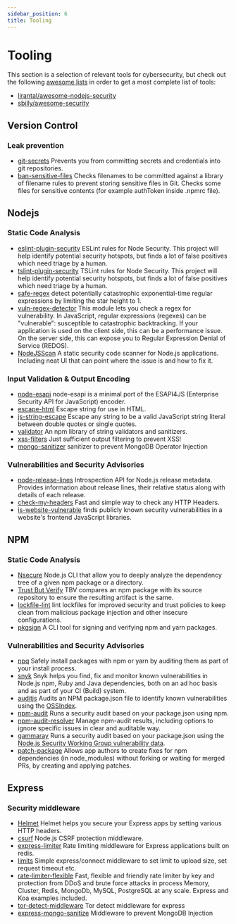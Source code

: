 ```yaml
---
sidebar_position: 6
title: Tooling
---
```


# Tooling

This section is a selection of relevant tools for cybersecurity, but check out the following [awesome lists](https://github.com/sindresorhus/awesome) in order to get a most complete list of tools:

- [lirantal/awesome-nodejs-security](https://github.com/lirantal/awesome-nodejs-security)
- [sbilly/awesome-security](https://github.com/sbilly/awesome-security)

## Version Control

### Leak prevention
- [git-secrets](https://github.com/awslabs/git-secrets) Prevents you from committing secrets and credentials into git repositories.
- [ban-sensitive-files](https://github.com/bahmutov/ban-sensitive-files) Checks filenames to be committed against a library of filename rules to prevent storing sensitive files in Git. Checks some files for sensitive contents (for example authToken inside .npmrc file).

## Nodejs

### Static Code Analysis
- [eslint-plugin-security](https://www.npmjs.com/package/eslint-plugin-security) ESLint rules for Node Security. This project will help identify potential security hotspots, but finds a lot of false positives which need triage by a human.
- [tslint-plugin-security](https://www.npmjs.com/package/tslint-config-security) TSLint rules for Node Security. This project will help identify potential security hotspots, but finds a lot of false positives which need triage by a human.
- [safe-regex](https://www.npmjs.com/package/safe-regex) detect potentially catastrophic exponential-time regular expressions by limiting the star height to 1.
- [vuln-regex-detector](https://www.npmjs.com/package/vuln-regex-detector) This module lets you check a regex for vulnerability. In JavaScript, regular expressions (regexes) can be "vulnerable": susceptible to catastrophic backtracking. If your application is used on the client side, this can be a performance issue. On the server side, this can expose you to Regular Expression Denial of Service (REDOS).
- [NodeJSScan](https://ajinabraham.github.io/NodeJsScan/) A static security code scanner for Node.js applications. Including neat UI that can point where the issue is and how to fix it.

### Input Validation & Output Encoding
- [node-esapi](https://www.npmjs.com/package/node-esapi) node-esapi is a minimal port of the ESAPI4JS (Enterprise Security API for JavaScript) encoder.
- [escape-html](https://www.npmjs.com/package/escape-html) Escape string for use in HTML.
- [js-string-escape](https://www.npmjs.com/package/js-string-escape) Escape any string to be a valid JavaScript string literal between double quotes or single quotes.
- [validator](https://github.com/chriso/validator.js) An npm library of string validators and sanitizers.
- [xss-filters](https://www.npmjs.com/package/xss-filters) Just sufficient output filtering to prevent XSS!
- [mongo-sanitizer](https://github.com/vkarpov15/mongo-sanitize) sanitizer to prevent MongoDB Operator Injection

### Vulnerabilities and Security Advisories
- [node-release-lines](https://www.npmjs.com/package/node-release-lines) Introspection API for Node.js release metadata. Provides information about release lines, their relative status along with details of each release.
- [check-my-headers](https://github.com/UlisesGascon/check-my-headers) Fast and simple way to check any HTTP Headers.
- [is-website-vulnerable](https://github.com/lirantal/is-website-vulnerable/) finds publicly known security vulnerabilities in a website's frontend JavaScript libraries.


## NPM

### Static Code Analysis
- [Nsecure](https://github.com/ES-Community/nsecure) Node.js CLI that allow you to deeply analyze the dependency tree of a given npm package or a directory.
- [Trust But Verify](https://github.com/verifynpm/tbv) TBV compares an npm package with its source repository to ensure the resulting artifact is the same.
- [lockfile-lint](https://github.com/lirantal/lockfile-lint) lint lockfiles for improved security and trust policies to keep clean from malicious package injection and other insecure configurations.
- [pkgsign](https://github.com/RedpointGames/pkgsign) A CLI tool for signing and verifying npm and yarn packages.

### Vulnerabilities and Security Advisories
- [npq](https://github.com/lirantal/npq) Safely install packages with npm or yarn by auditing them as part of your install process.
- [snyk](https://www.npmjs.com/package/snyk) Snyk helps you find, fix and monitor known vulnerabilities in Node.js npm, Ruby and Java dependencies, both on an ad hoc basis and as part of your CI (Build) system.
- [auditjs](https://github.com/OSSIndex/auditjs) Audits an NPM package.json file to identify known vulnerabilities using the [OSSIndex](https://ossindex.sonatype.org/rest).
- [npm-audit](https://docs.npmjs.com/cli/audit) Runs a security audit based on your package.json using npm.
- [npm-audit-resolver](https://www.npmjs.com/package/npm-audit-resolver) Manage npm-audit results, including options to ignore specific issues in clear and auditable way.
- [gammaray](https://github.com/nearform/gammaray) Runs a security audit based on your package.json using the [Node.js Security Working Group vulnerability data](https://github.com/nodejs/security-wg/).
- [patch-package](https://www.npmjs.com/package/patch-package) Allows app authors to create fixes for npm dependencies (in node_modules) without forking or waiting for merged PRs, by creating and applying patches.


## Express

### Security middleware
- [Helmet](https://www.npmjs.com/package/helmet) Helmet helps you secure your Express apps by setting various HTTP headers.
- [csurf](https://www.npmjs.com/package/csurf) Node.js CSRF protection middleware.
- [express-limiter](https://www.npmjs.com/package/express-limiter) Rate limiting middleware for Express applications built on redis.
- [limits](https://www.npmjs.com/package/limits) Simple express/connect middleware to set limit to upload size, set request timeout etc.
- [rate-limiter-flexible](https://www.npmjs.com/package/rate-limiter-flexible) Fast, flexible and friendly rate limiter by key and protection from DDoS and brute force attacks in process Memory, Cluster, Redis, MongoDb, MySQL, PostgreSQL at any scale. Express and Koa examples included.
- [tor-detect-middleware](https://github.com/UlisesGascon/tor-detect-middleware) Tor detect middleware for express
- [express-mongo-sanitize](https://github.com/fiznool/express-mongo-sanitize) Middleware to prevent MongoDB Injection
